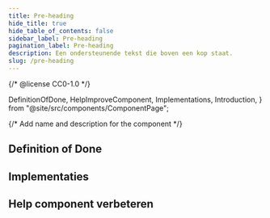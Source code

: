 ```yaml
---
title: Pre-heading
hide_title: true
hide_table_of_contents: false
sidebar_label: Pre-heading
pagination_label: Pre-heading
description: Een ondersteunende tekst die boven een kop staat.
slug: /pre-heading
---
```


{/* @license CC0-1.0 */}

  DefinitionOfDone,
  HelpImproveComponent,
  Implementations,
  Introduction,
} from "@site/src/components/ComponentPage";

{/* Add name and description for the component */}


<Introduction component={component} headingLevel={1} description={description} />

## Definition of Done

<DefinitionOfDone component={component} headingLevel={3} />

## Implementaties

<Implementations component={component} headingLevel={3} />

## Help component verbeteren

<HelpImproveComponent component={component} headingLevel={3} />
